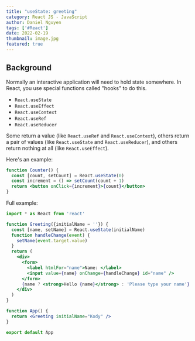 ```yaml
---
title: "useState: greeting"
category: React JS - JavaScript
author: Daniel Nguyen
tags: ['#React']
date: 2022-02-19
thumbnail: image.jpg
featured: true
---
```


## Background

Normally an interactive application will need to hold state somewhere. In React,
you use special functions called "hooks" to do this.

- `React.useState`
- `React.useEffect`
- `React.useContext`
- `React.useRef`
- `React.useReducer`

Some return a value (like `React.useRef` and `React.useContext`), 
others return a pair of values (like `React.useState` and
`React.useReducer`), and others return nothing at all (like `React.useEffect`).

Here's an example:

```jsx
function Counter() {
  const [count, setCount] = React.useState(0)
  const increment = () => setCount(count + 1)
  return <button onClick={increment}>{count}</button>
}
```

Full example:

```jsx
import * as React from 'react'

function Greeting({initialName = ''}) {
  const [name, setName] = React.useState(initialName)
  function handleChange(event) {
    setName(event.target.value)
  }
  return (
    <div>
      <form>
        <label htmlFor="name">Name: </label>
        <input value={name} onChange={handleChange} id="name" />
      </form>
      {name ? <strong>Hello {name}</strong> : 'Please type your name'}
    </div>
  )
}

function App() {
  return <Greeting initialName="Kody" />
}

export default App
```